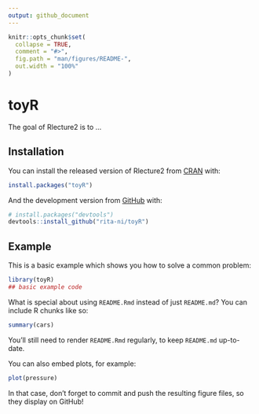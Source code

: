 ```yaml
---
output: github_document
---
```


<!-- README.md is generated from README.Rmd. Please edit that file -->

```r
knitr::opts_chunk$set(
  collapse = TRUE,
  comment = "#>",
  fig.path = "man/figures/README-",
  out.width = "100%"
)
```

# toyR

<!-- badges: start -->
<!-- badges: end -->

The goal of Rlecture2 is to ...

## Installation

You can install the released version of Rlecture2 from [CRAN](https://CRAN.R-project.org) with:

``` r
install.packages("toyR")
```

And the development version from [GitHub](https://github.com/) with:

``` r
# install.packages("devtools")
devtools::install_github("rita-ni/toyR")
```
## Example

This is a basic example which shows you how to solve a common problem:

```r
library(toyR)
## basic example code
```

What is special about using `README.Rmd` instead of just `README.md`? You can include R chunks like so:

```r
summary(cars)
```

You'll still need to render `README.Rmd` regularly, to keep `README.md` up-to-date.

You can also embed plots, for example:

```r
plot(pressure)
```

In that case, don't forget to commit and push the resulting figure files, so they display on GitHub!
